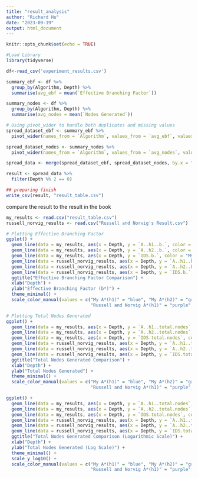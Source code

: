 ```yaml
---
title: "result_analysis"
author: "Richard Hu"
date: "2023-09-19"
output: html_document
---
```


```r
knitr::opts_chunk$set(echo = TRUE)
```

```r
#Load Library
library(tidyverse)
```


```r
df<-read_csv('experiment_results.csv')
```
```r
summary_ebf <- df %>%
  group_by(Algorithm, Depth) %>%
  summarise(avg_ebf = mean(`Effective Branching Factor`))

summary_nodes <- df %>% 
  group_by(Algorithm, Depth) %>%
  summarise(avg_nodes = mean(`Nodes Generated`))
```

```r
# Using pivot_wider to handle both duplicates and missing values
spread_dataset_ebf <- summary_ebf %>%
  pivot_wider(names_from = `Algorithm`, values_from = `avg_ebf`, values_fn = list(avg_ebf = mean), values_fill = 0)

spread_dataset_nodes <- summary_nodes %>%
  pivot_wider(names_from = `Algorithm`, values_from = `avg_nodes`, values_fn = list(avg_nodes = mean), values_fill =0)
```

```r
spread_data <- merge(spread_dataset_ebf, spread_dataset_nodes, by.x = "Depth", by.y = "Depth")

result <- spread_data %>%
  filter(Depth %% 2 == 0)
```

```r
## preparing finish
write_csv(result, "result_table.csv")
```


compare the result to the result in the book
```r
my_results <- read.csv("result_table.csv")
russell_norvig_results <- read.csv("Russell and Norvig's Result.csv")
```


```r
# Plotting Effective Branching Factor
ggplot() +
  geom_line(data = my_results, aes(x = Depth, y = `A..h1..b.`, color = "My A*(h1)")) +
  geom_line(data = my_results, aes(x = Depth, y = `A..h2..b.`, color = "My A*(h2)")) +
  geom_line(data = my_results, aes(x = Depth, y = `IDS.b.`, color = "My IDS")) +
  geom_line(data = russell_norvig_results, aes(x = Depth, y = `A..h1..b.`, color = "Russell and Norvig A*(h1)")) +
  geom_line(data = russell_norvig_results, aes(x = Depth, y = `A..h2..b.`, color = "Russell and Norvig A*(h2)")) +
  geom_line(data = russell_norvig_results, aes(x = Depth, y = `IDS.b.`, color = "Russell and Norvig IDS")) +
  ggtitle("Effective Branching Factor Comparison") +
  xlab("Depth") +
  ylab("Effective Branching Factor (b*)") +
  theme_minimal() +
  scale_color_manual(values = c("My A*(h1)" = "blue", "My A*(h2)" = "green", "My IDS" = "red", 
                                "Russell and Norvig A*(h1)" = "purple", "Russell and Norvig A*(h2)" = "orange", "Russell and Norvig IDS" = "brown"))

```


```r
# Plotting Total Nodes Generated
ggplot() +
  geom_line(data = my_results, aes(x = Depth, y = `A..h1..total.nodes`, color = "My A*(h1)")) +
  geom_line(data = my_results, aes(x = Depth, y = `A..h2..total.nodes`, color = "My A*(h2)")) +
  geom_line(data = my_results, aes(x = Depth, y = `IDS.total.nodes`, color = "My IDS")) +
  geom_line(data = russell_norvig_results, aes(x = Depth, y = `A..h1..total.nodes`, color = "Russell and Norvig A*(h1)")) +
  geom_line(data = russell_norvig_results, aes(x = Depth, y = `A..h2..total.nodes`, color = "Russell and Norvig A*(h2)")) +
  geom_line(data = russell_norvig_results, aes(x = Depth, y = `IDS.total.nodes`, color = "Russell and Norvig IDS")) +
  ggtitle("Total Nodes Generated Comparison") +
  xlab("Depth") +
  ylab("Total Nodes Generated") +
  theme_minimal() +
  scale_color_manual(values = c("My A*(h1)" = "blue", "My A*(h2)" = "green", "My IDS" = "red", 
                                "Russell and Norvig A*(h1)" = "purple", "Russell and Norvig A*(h2)" = "orange", "Russell and Norvig IDS" = "brown"))

```
```r
ggplot() +
  geom_line(data = my_results, aes(x = Depth, y = `A..h1..total.nodes`, color = "My A*(h1)")) +
  geom_line(data = my_results, aes(x = Depth, y = `A..h2..total.nodes`, color = "My A*(h2)")) +
  geom_line(data = my_results, aes(x = Depth, y = `IDS.total.nodes`, color = "My IDS")) +
  geom_line(data = russell_norvig_results, aes(x = Depth, y = `A..h1..total.nodes`, color = "Russell and Norvig A*(h1)")) +
  geom_line(data = russell_norvig_results, aes(x = Depth, y = `A..h2..total.nodes`, color = "Russell and Norvig A*(h2)")) +
  geom_line(data = russell_norvig_results, aes(x = Depth, y = `IDS.total.nodes`, color = "Russell and Norvig IDS")) +
  ggtitle("Total Nodes Generated Comparison (Logarithmic Scale)") +
  xlab("Depth") +
  ylab("Total Nodes Generated (Log Scale)") +
  theme_minimal() +
  scale_y_log10() + 
  scale_color_manual(values = c("My A*(h1)" = "blue", "My A*(h2)" = "green", "My IDS" = "red", 
                                "Russell and Norvig A*(h1)" = "purple", "Russell and Norvig A*(h2)" = "orange", "Russell and Norvig IDS" = "brown"))


```
